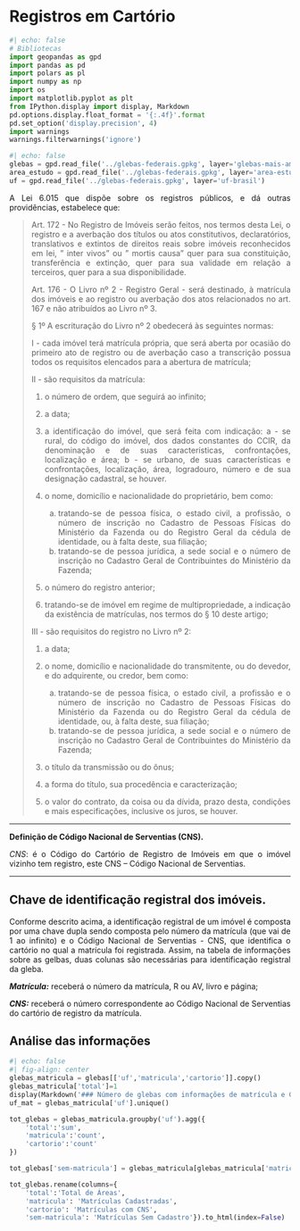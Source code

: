 
# Registros em Cartório

<div style="text-align: justify">

```python
#| echo: false
# Bibliotecas
import geopandas as gpd
import pandas as pd
import polars as pl
import numpy as np
import os
import matplotlib.pyplot as plt
from IPython.display import display, Markdown
pd.options.display.float_format = '{:.4f}'.format
pd.set_option('display.precision', 4)
import warnings
warnings.filterwarnings('ignore')
```

```python
#| echo: false
glebas = gpd.read_file('../glebas-federais.gpkg', layer='glebas-mais-amazonia')
area_estudo = gpd.read_file('../glebas-federais.gpkg', layer='area-estudo')
uf = gpd.read_file('../glebas-federais.gpkg', layer='uf-brasil')
```



A Lei 6.015 que dispõe sobre os registros públicos, e dá outras providências, estabelece que:


> Art. 172 - No Registro de Imóveis serão feitos, nos termos desta Lei, o registro e a averbação dos títulos ou atos constitutivos, declaratórios, translativos e extintos de direitos reais sobre imóveis reconhecidos em lei, " inter vivos" ou " mortis causa" quer para sua constituição, transferência e extinção, quer para sua validade em relação a terceiros, quer para a sua disponibilidade.
>
> Art. 176 - O Livro nº 2 - Registro Geral - será destinado, à matrícula dos imóveis e ao registro ou averbação dos atos relacionados no art. 167 e não atribuídos ao Livro nº 3.
>
>   § 1º A escrituração do Livro nº 2 obedecerá às seguintes normas:
>
>   I - cada imóvel terá matrícula própria, que será aberta por ocasião do primeiro ato de registro ou de averbação caso a transcrição possua todos os requisitos elencados para a abertura de matrícula;
>   
>   II - são requisitos da matrícula:
>
>   1) o número de ordem, que seguirá ao infinito;
>   2) a data;
>   3) a identificação do imóvel, que será feita com indicação:
>       a - se rural, do código do imóvel, dos dados constantes do CCIR, da denominação e de suas características, confrontações, localização e área;
>       b - se urbano, de suas características e confrontações, localização, área, logradouro, número e de sua designação cadastral, se houver.
>   
>   4) o nome, domicílio e nacionalidade do proprietário, bem como:
>       a) tratando-se de pessoa física, o estado civil, a profissão, o número de inscrição no Cadastro de Pessoas Físicas do Ministério da Fazenda ou do Registro Geral da cédula de identidade, ou à falta deste, sua filiação;
>       b) tratando-se de pessoa jurídica, a sede social e o número de inscrição no Cadastro Geral de Contribuintes do Ministério da Fazenda;
>   
>   5) o número do registro anterior;
>   
>   6) tratando-se de imóvel em regime de multipropriedade, a indicação da existência de matrículas, nos termos do § 10 deste artigo;
>   
>   III - são requisitos do registro no Livro nº 2:
>   
>   1) a data;
>   
>   2) o nome, domicílio e nacionalidade do transmitente, ou do devedor, e do adquirente, ou credor, bem como:
>       a) tratando-se de pessoa física, o estado civil, a profissão e o número de inscrição no Cadastro de Pessoas Físicas do Ministério da Fazenda ou do Registro Geral da cédula de identidade, ou, à falta deste, sua filiação;
>       b) tratando-se de pessoa jurídica, a sede social e o número de inscrição no Cadastro Geral de Contribuintes do Ministério da Fazenda;
>   
>   3) o título da transmissão ou do ônus;
>   
>   4) a forma do título, sua procedência e caracterização;
>   
>   5) o valor do contrato, da coisa ou da dívida, prazo desta, condições e mais especificações, inclusive os juros, se houver.

---

**Definição de Código Nacional de Serventias (CNS).**

_CNS_: é o Código do Cartório de Registro de Imóveis em que o imóvel vizinho tem registro, este CNS – Código Nacional de Serventias.

---

## Chave de identificação registral dos imóveis.

Conforme descrito acima, a identificação registral de um imóvel é composta por uma chave dupla sendo composta pelo número da matrícula (que vai de 1 ao infinito) e o Código Nacional de Serventias - CNS, que identifica o cartório no qual a matrícula foi registrada. Assim, na tabela de informações sobre as gelbas, duas colunas são necessárias para identificação registral da gleba.

_**Matrícula:**_ receberá o número da matrícula, R ou AV, livro e página;

_**CNS:**_ receberá o número correspondente ao Código Nacional de Serventias do cartório de registro da matrícula.


## Análise das informações

:::{.table-center}
```python
#| echo: false
#| fig-align: center
glebas_matricula = glebas[['uf','matricula','cartorio']].copy()
glebas_matricula['total']=1
display(Markdown('### Número de glebas com informações de matrícula e CNS do Catório cadastradas.'))
uf_mat = glebas_matricula['uf'].unique()

tot_glebas = glebas_matricula.groupby('uf').agg({
    'total':'sum',
    'matricula':'count',
    'cartorio':'count'
})

tot_glebas['sem-matricula'] = glebas_matricula[glebas_matricula['matricula'].isnull()].groupby('uf').count()['total']

tot_glebas.rename(columns={
    'total':'Total de Áreas',
    'matricula': 'Matrículas Cadastradas',
    'cartorio': 'Matrículas com CNS',
    'sem-matricula': 'Matrículas Sem Cadastro'}).to_html(index=False)

```
:::
</div>